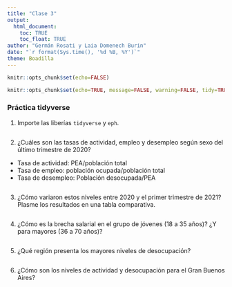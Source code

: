 ```yaml
---
title: "Clase 3"
output: 
  html_document:
    toc: TRUE
    toc_float: TRUE
author: "Germán Rosati y Laia Domenech Burin"
date: "`r format(Sys.time(), '%d %B, %Y')`"
theme: Boadilla
---
```

```r
knitr::opts_chunk$set(echo=FALSE)
```

```r
knitr::opts_chunk$set(echo=TRUE, message=FALSE, warning=FALSE, tidy=TRUE)
```

### Práctica tidyverse

1. Importe las liberías `tidyverse` y `eph`. 

```r

```

2. ¿Cuáles son las tasas de actividad, empleo y desempleo según sexo del último trimestre de 2020?
  + Tasa de actividad: PEA/población total
  + Tasa de empleo: población ocupada/población total
  + Tasa de desempleo: Población desocupada/PEA
  
```r
```

3. ¿Cómo variaron estos niveles entre 2020 y el primer trimestre de 2021? Plasme los resultados en una tabla comparativa. 
```r

```

4. ¿Cómo es la brecha salarial en el grupo de jóvenes (18 a 35 años)? ¿Y para mayores (36 a 70 años)?

```r

```

5. ¿Qué región presenta los mayores niveles de desocupación? 

```r

```

6. ¿Cómo son los niveles de actividad y desocupación para el Gran Buenos Aires? 